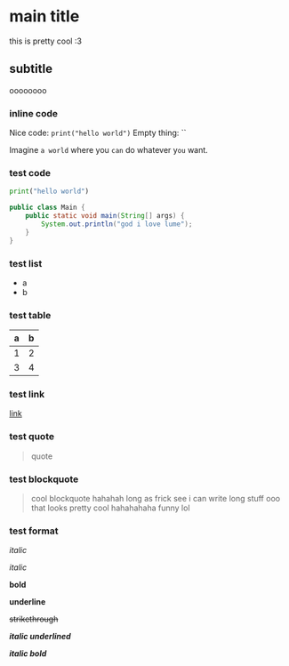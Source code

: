 # main title

this is pretty cool :3

## subtitle

oooooooo 

### inline code

Nice code: `print("hello world")`
Empty thing: ``

Imagine `a world` where you `can` do whatever y`ou` want.

### test code

```python
print("hello world")
```

```java
public class Main {
    public static void main(String[] args) {
        System.out.println("god i love lume");
    }
}
```

### test list

- a
- b

### test table

| a | b |
|---|---|
| 1 | 2 |
| 3 | 4 |

### test link

[link](https://xtrm.me)

### test quote

> quote

### test blockquote

> cool
> blockquote
> hahahah long as frick see i can write long stuff ooo that looks pretty cool hahahahaha funny lol

### test format

*italic*

_italic_

**bold**

__underline__

~~strikethrough~~

__*italic underlined*__

_**italic bold**_